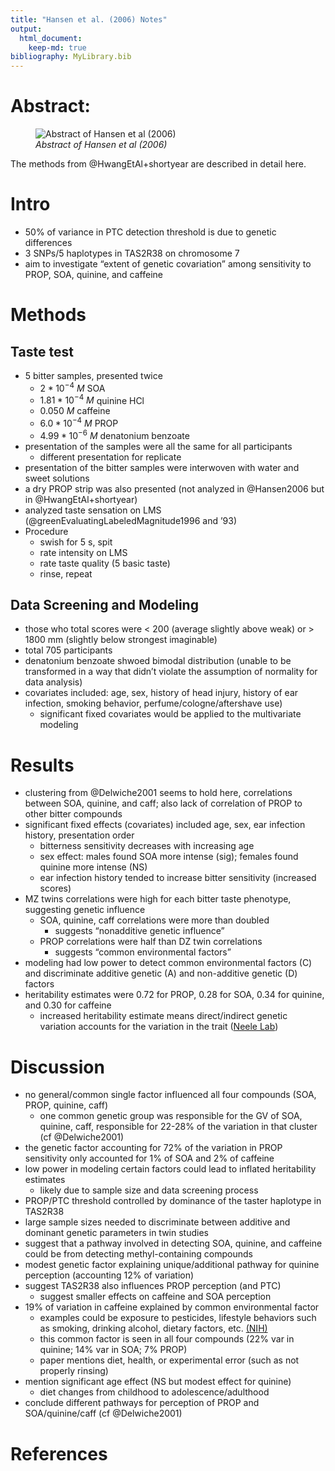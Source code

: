 ```yaml
---
title: "Hansen et al. (2006) Notes"
output: 
  html_document:
    keep-md: true
bibliography: MyLibrary.bib
---
```

# Abstract: 
![*Abstract of Hansen et al (2006)*](C:/Users/Matthiew/Documents/Research/Candidacy/JournalClub/CandidacyJournalClub/Hansen2006Abstract.png)  

The methods from @HwangEtAl+shortyear are described in detail here.

# Intro  
- 50% of variance in PTC detection threshold is due to genetic differences  
- 3 SNPs/5 haplotypes in TAS2R38 on chromosome 7
- aim to investigate "extent of genetic covariation" among sensitivity to PROP, SOA, quinine, and caffeine

# Methods
## Taste test
- 5 bitter samples, presented twice
  - $2*10^{-4}\ M$ SOA
  - $1.81*10^{-4}\ M$ quinine HCl
  - $0.050 \ M$ caffeine
  - $6.0*10^{-4}\ M$ PROP
  - $4.99*10^{-6}\ M$ denatonium benzoate
- presentation of the samples were all the same for all participants
  + different presentation for replicate
- presentation of the bitter samples were interwoven with water and sweet solutions
- a dry PROP strip was also presented (not analyzed in @Hansen2006 but in @HwangEtAl+shortyear)
- analyzed taste sensation on LMS (@greenEvaluatingLabeledMagnitude1996 and '93)
- Procedure
  - swish for 5 s, spit
  - rate intensity on LMS
  - rate taste quality (5 basic taste)
  - rinse, repeat

## Data Screening and Modeling
- those who total scores were < 200 (average slightly above weak) or > 1800 mm (slightly below strongest imaginable)
- total 705 participants
- denatonium benzoate shwoed bimodal distribution (unable to be transformed in a way that didn't violate the assumption of normality for data analysis)
- covariates included: age, sex, history of head injury, history of ear infection, smoking behavior, perfume/cologne/aftershave use)
  + significant fixed covariates would be applied to the multivariate modeling
  
# Results
- clustering from @Delwiche2001 seems to hold here, correlations between SOA, quinine, and caff; also lack of correlation of PROP to other bitter compounds
- significant fixed effects (covariates) included age, sex, ear infection history, presentation order
  + bitterness sensitivity decreases with increasing age
  + sex effect: males found SOA more intense (sig); females found quinine more intense (NS)
  + ear infection history tended to increase bitter sensitivity (increased scores)
- MZ twins correlations were high for each bitter taste phenotype, suggesting genetic influence
  + SOA, quinine, caff correlations were more than doubled
    + suggests "nonadditive genetic influence"
  + PROP correlations were half than DZ twin correlations
    + suggests "common environmental factors"
- modeling had low power to detect common environmental factors (C) and discriminate additive genetic (A) and non-additive genetic (D) factors
- heritability estimates were 0.72 for PROP, 0.28 for SOA, 0.34 for quinine, and 0.30 for caffeine
  + increased heritability estimate means direct/indirect genetic variation accounts for the variation in the trait ([Neele Lab](https://www.nealelab.is/blog/2017/9/13/heritability-101-what-is-heritability#:~:text=A%20high%20heritability%2C%20close%20to,to%20be%20informative%20%5B4%5D.))
  
# Discussion
- no general/common single factor influenced all four compounds (SOA, PROP, quinine, caff)
  + one common genetic group was responsible for the GV of SOA, quinine, caff, responsible for 22-28% of the variation in that cluster (cf @Delwiche2001)
- the genetic factor accounting for 72% of the variation in PROP sensitivity only accounted for 1% of SOA and 2% of caffeine
- low power in modeling certain factors could lead to inflated heritability estimates
  + likely due to sample size and data screening process 
- PROP/PTC threshold controlled by dominance of the taster haplotype in TAS2R38
- large sample sizes needed to discriminate between additive and dominant genetic parameters in twin studies
- suggest that a pathway involved in detecting SOA, quinine, and caffeine could be from detecting methyl-containing compounds
- modest genetic factor explaining unique/additional pathway for quinine perception (accounting 12% of variation)
- suggest TAS2R38 also influences PROP perception (and PTC)
  + suggest smaller effects on caffeine and SOA perception
- 19% of variation in caffeine explained by common environmental factor
  + examples could be exposure to pesticides, lifestyle behaviors such as smoking, drinking alcohol, dietary factors, etc. [(NIH)](https://www.genome.gov/genetics-glossary/Environmental-Factors) 
  + this common factor is seen in all four compounds (22% var in quinine; 14% var in SOA; 7% PROP)
  + paper mentions diet, health, or experimental error (such as not properly rinsing)
- mention significant age effect (NS but modest effect for quinine)
  + diet changes from childhood to adolescence/adulthood
- conclude different pathways for perception of PROP and SOA/quinine/caff (cf @Delwiche2001)

# References